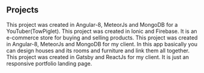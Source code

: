 ## Projects

<ProjectCard title="Job Portal For HotShot Service" bg="linear-gradient(to right, #D4145A 0%, #FBB03B 100%)">
    This project was created in Angular-8, MeteorJs and MongoDB for a YouTuber(TowPiglet).
</ProjectCard>

<ProjectCard title="E-commerce Platform" link="https://gitlab.com/arslq7/instastore" bg="linear-gradient(to right,#662D8C 0%,#ED1E79 100%)">
    This project was created in Ionic and Firebase. It is an e-commerce store for buying and selling products.
</ProjectCard>

<ProjectCard title="House Creator" link="https://gitlab.com/arslq7/octodigital" bg="linear-gradient(to right,#009245 0%,#FCEE21 100%)">
    This project was created in Angular-8, MeteorJs and MongoDB for my client. In this app basically you can design houses and its rooms and furniture and link them all together.
</ProjectCard>

<ProjectCard title="Portfolio landing page" link="https://gitlab.com/arslq7/ganenow" bg="linear-gradient(to right,#D585FF 0%,#00FFEE 100%)">
    This project was created in Gatsby and ReactJs for my client. It is just an responsive portfolio landing page.
</ProjectCard>